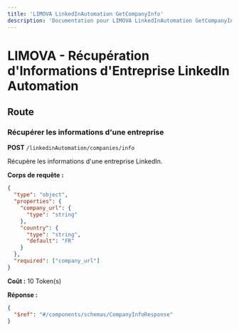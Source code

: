 ```yaml
---
title: 'LIMOVA LinkedInAutomation GetCompanyInfo'
description: 'Documentation pour LIMOVA LinkedInAutomation GetCompanyInfo'
---
```


# LIMOVA - Récupération d'Informations d'Entreprise LinkedIn Automation

## Route

### Récupérer les informations d'une entreprise
**POST** `/linkedinAutomation/companies/info`

Récupère les informations d'une entreprise LinkedIn.

**Corps de requête :**
```json
{
  "type": "object",
  "properties": {
    "company_url": {
      "type": "string"
    },
    "country": {
      "type": "string",
      "default": "FR"
    }
  },
  "required": ["company_url"]
}
```

**Coût :** 10 Token(s)

**Réponse :**
```json
{
  "$ref": "#/components/schemas/CompanyInfoResponse"
}
``` 
